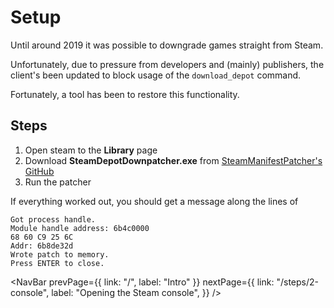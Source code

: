 
<Head>
  <title>Downgrade step 3 - Getting Set Up</title>
</Head>

# Setup

Until around 2019 it was possible to downgrade games straight from Steam.

Unfortunately, due to pressure from developers and (mainly) publishers, the client's been updated to block usage of the `download_depot` command.

Fortunately, a tool has been to restore this functionality.

## Steps

1. Open steam to the **Library** page
2. Download **SteamDepotDownpatcher.exe** from [SteamManifestPatcher's GitHub](https://github.com/fifty-six/zig.SteamManifestPatcher/releases/tag/v3.2)
3. Run the patcher

If everything worked out, you should get a message along the lines of

```
Got process handle.
Module handle address: 6b4c0000
68 60 C9 25 6C
Addr: 6b8de32d
Wrote patch to memory.
Press ENTER to close.
```

<NavBar
  prevPage={{ link: "/", label: "Intro" }}
  nextPage={{
    link: "/steps/2-console",
    label: "Opening the Steam console",
  }}
/>
